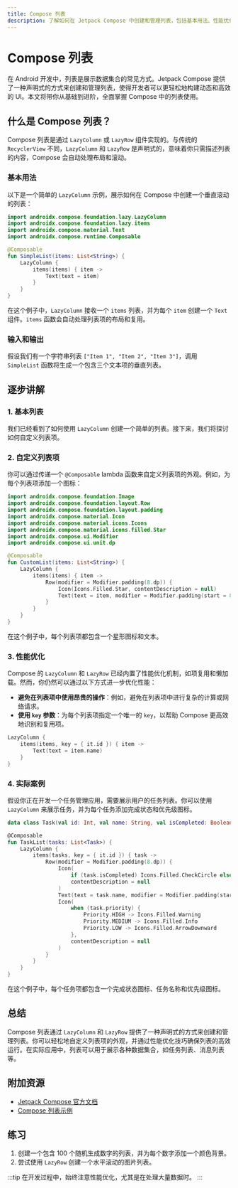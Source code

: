 ```yaml
---
title: Compose 列表
description: 了解如何在 Jetpack Compose 中创建和管理列表，包括基本用法、性能优化和实际应用场景。
---
```


# Compose 列表

在 Android 开发中，列表是展示数据集合的常见方式。Jetpack Compose 提供了一种声明式的方式来创建和管理列表，使得开发者可以更轻松地构建动态和高效的 UI。本文将带你从基础到进阶，全面掌握 Compose 中的列表使用。

## 什么是 Compose 列表？

Compose 列表是通过 `LazyColumn` 或 `LazyRow` 组件实现的。与传统的 `RecyclerView` 不同，`LazyColumn` 和 `LazyRow` 是声明式的，意味着你只需描述列表的内容，Compose 会自动处理布局和滚动。

### 基本用法

以下是一个简单的 `LazyColumn` 示例，展示如何在 Compose 中创建一个垂直滚动的列表：

```kotlin
import androidx.compose.foundation.lazy.LazyColumn
import androidx.compose.foundation.lazy.items
import androidx.compose.material.Text
import androidx.compose.runtime.Composable

@Composable
fun SimpleList(items: List<String>) {
    LazyColumn {
        items(items) { item ->
            Text(text = item)
        }
    }
}
```

在这个例子中，`LazyColumn` 接收一个 `items` 列表，并为每个 `item` 创建一个 `Text` 组件。`items` 函数会自动处理列表项的布局和复用。

### 输入和输出

假设我们有一个字符串列表 `["Item 1", "Item 2", "Item 3"]`，调用 `SimpleList` 函数将生成一个包含三个文本项的垂直列表。

## 逐步讲解

### 1. 基本列表

我们已经看到了如何使用 `LazyColumn` 创建一个简单的列表。接下来，我们将探讨如何自定义列表项。

### 2. 自定义列表项

你可以通过传递一个 `@Composable` lambda 函数来自定义列表项的外观。例如，为每个列表项添加一个图标：

```kotlin
import androidx.compose.foundation.Image
import androidx.compose.foundation.layout.Row
import androidx.compose.foundation.layout.padding
import androidx.compose.material.Icon
import androidx.compose.material.icons.Icons
import androidx.compose.material.icons.filled.Star
import androidx.compose.ui.Modifier
import androidx.compose.ui.unit.dp

@Composable
fun CustomList(items: List<String>) {
    LazyColumn {
        items(items) { item ->
            Row(modifier = Modifier.padding(8.dp)) {
                Icon(Icons.Filled.Star, contentDescription = null)
                Text(text = item, modifier = Modifier.padding(start = 8.dp))
            }
        }
    }
}
```

在这个例子中，每个列表项都包含一个星形图标和文本。

### 3. 性能优化

Compose 的 `LazyColumn` 和 `LazyRow` 已经内置了性能优化机制，如项复用和懒加载。然而，你仍然可以通过以下方式进一步优化性能：

- **避免在列表项中使用昂贵的操作**：例如，避免在列表项中进行复杂的计算或网络请求。
- **使用 `key` 参数**：为每个列表项指定一个唯一的 `key`，以帮助 Compose 更高效地识别和复用项。

```kotlin
LazyColumn {
    items(items, key = { it.id }) { item ->
        Text(text = item.name)
    }
}
```

### 4. 实际案例

假设你正在开发一个任务管理应用，需要展示用户的任务列表。你可以使用 `LazyColumn` 来展示任务，并为每个任务添加完成状态和优先级图标。

```kotlin
data class Task(val id: Int, val name: String, val isCompleted: Boolean, val priority: Priority)

@Composable
fun TaskList(tasks: List<Task>) {
    LazyColumn {
        items(tasks, key = { it.id }) { task ->
            Row(modifier = Modifier.padding(8.dp)) {
                Icon(
                    if (task.isCompleted) Icons.Filled.CheckCircle else Icons.Filled.RadioButtonUnchecked,
                    contentDescription = null
                )
                Text(text = task.name, modifier = Modifier.padding(start = 8.dp))
                Icon(
                    when (task.priority) {
                        Priority.HIGH -> Icons.Filled.Warning
                        Priority.MEDIUM -> Icons.Filled.Info
                        Priority.LOW -> Icons.Filled.ArrowDownward
                    },
                    contentDescription = null
                )
            }
        }
    }
}
```

在这个例子中，每个任务项都包含一个完成状态图标、任务名称和优先级图标。

## 总结

Compose 列表通过 `LazyColumn` 和 `LazyRow` 提供了一种声明式的方式来创建和管理列表。你可以轻松地自定义列表项的外观，并通过性能优化技巧确保列表的高效运行。在实际应用中，列表可以用于展示各种数据集合，如任务列表、消息列表等。

## 附加资源

- [Jetpack Compose 官方文档](https://developer.android.com/jetpack/compose)
- [Compose 列表示例](https://github.com/android/compose-samples)

## 练习

1. 创建一个包含 100 个随机生成数字的列表，并为每个数字添加一个颜色背景。
2. 尝试使用 `LazyRow` 创建一个水平滚动的图片列表。

:::tip
在开发过程中，始终注意性能优化，尤其是在处理大量数据时。
:::